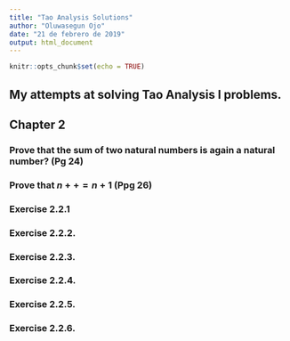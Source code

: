 ```yaml
---
title: "Tao Analysis Solutions"
author: "Oluwasegun Ojo"
date: "21 de febrero de 2019"
output: html_document
---
```


```r
knitr::opts_chunk$set(echo = TRUE)
```

## My attempts at solving Tao Analysis I problems.

## Chapter 2 

### Prove that the sum of two natural numbers is again a natural number? (Pg 24)

### Prove that $n++ = n+1$ (Ppg 26)

### Exercise 2.2.1

### Exercise 2.2.2.

### Exercise 2.2.3.

### Exercise 2.2.4.

### Exercise 2.2.5.

### Exercise 2.2.6.
